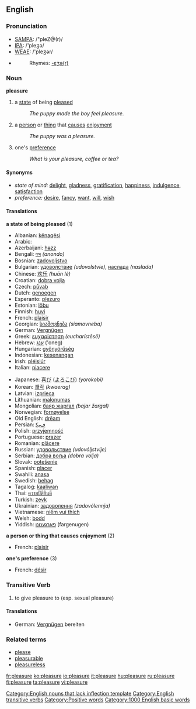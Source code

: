 ==English==

===Pronunciation===
*[[SAMPA]]: /"pleZ@(r)/
*[[IPA]]: /'pleʒə/
*[[WEAE]]: /'pleʒər/
*{{audio|en-us-pleasure.ogg|Audio (US)}}
*:Rhymes: [[Rhymes:English:-ɛʒə(r)|-ɛʒə(r)]]

===Noun===
'''pleasure'''

# a [[state]] of being [[please]]d
#: ''The puppy made the boy feel pleasure.''
# a [[person]] or [[thing]] that [[cause]]s [[enjoyment]]
#: ''The puppy was a pleasure.''
# one's [[preference]]
#: ''What is your pleasure, coffee or tea?''

====Synonyms====
*''state of mind:'' [[delight]], [[gladness]], [[gratification]], [[happiness]], [[indulgence]], [[satisfaction]]
* ''preference:'' [[desire]], [[fancy]], [[want]], [[will]], [[wish]]

====Translations====
'''a state of being pleased''' (1)
{{top}}
*Albanian: [[kënaqësi]]
*Arabic: {{ARchar|[[متعة]]}}
*Azerbaijani: [[həzz]]
*Bengali: [[নন্দ]] ''(anondo)''
*Bosnian: [[zadovoljstvo]]
*Bulgarian: [[удоволствие]] ''(udovolstvie)'', [[наслада]] ''(naslada)''
*Chinese: [[欢乐]] ''(huān lè)''
*Croatian: [[dobra volja]]
*Czech: [[půvab]]
*Dutch: [[genoegen]]
*Esperanto: [[plezuro]]
*Estonian: [[lõbu]]
*Finnish: [[huvi]]
*French: [[plaisir]]
*Georgian: [[სიამოვნება]] ''(siamovneba)''
*German: [[Vergnügen]]
*Greek: [[ευχαρίστηση]] ''(eucharístēsē)''
*Hebrew: [[ענג]] ('oneg)
*Hungarian: [[gyönyörűség]]
*Indonesian: [[kesenangan]]
*Irish: [[pléisiúr]]
*Italian: [[piacere]]
{{mid}}
*Japanese: [[喜び]] ([[よろこび]]) ''(yorokobi)''
*Korean: [[쾌락]] ''(kwaerag)''
*Latvian: [[izprieca]]
*Lithuanian: [[malonumas]]
*Mongolian: [[баяр жаргал]] ''(bajar žargal)''
*Norwegian: [[fornøyelse]]
*Old English: [[dream#Old English|drēam]] {{m}}
*Persian: [[ﻑﻴﻜ]]
*Polish: [[przyjemność]] {{f}}
*Portuguese: [[prazer]]
*Romanian: [[plăcere]]
*Russian: [[удовольствие]] ''(udovóljstvije)''
*Serbian: [[добра воља]] ''(dobra volja)''
*Slovak: [[potešenie]]
*Spanish: [[placer]]
*Swahili: [[anasa]]
*Swedish: [[behag]]
*Tagalog: [[kaaliwan]]
*Thai: [[ความปิติยินดี]]
*Turkish: [[zevk]]
*Ukrainian: [[задоволення]] ''(zadovólennja)''
*Vietnamese: [[niềm vui thích]]
*Welsh: [[bodd]]
*Yiddish: [[פארגענונן]] (fargenugen)
{{bottom}}

'''a person or thing that causes enjoyment''' (2)
{{top}}
*French: [[plaisir]] {{m}}
{{mid}}
{{bottom}}

'''one's preference''' (3)
{{top}}
*French: [[désir]] {{m}}
{{mid}}
{{bottom}}

===Transitive Verb===
{{en-verb|pleasur|ing}}

# to give pleasure to (esp. sexual pleasure)

====Translations====
*German: [[Vergnügen]] bereiten

===Related terms===
* [[please]] {{pos_v}}
* [[pleasurable]]
* [[pleasureless]]

[[Category:English nouns that lack inflection template]]
[[Category:English transitive verbs]]
[[Category:Positive words]]
[[Category:1000 English basic words]]

[[fr:pleasure]]
[[ko:pleasure]]
[[io:pleasure]]
[[it:pleasure]]
[[hu:pleasure]]
[[ru:pleasure]]
[[fi:pleasure]]
[[ta:pleasure]]
[[vi:pleasure]]